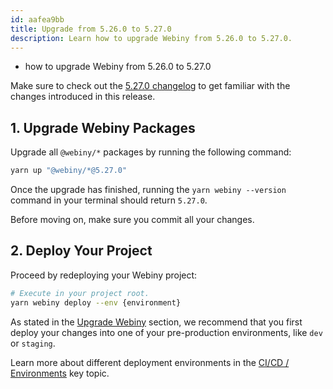 ```yaml
---
id: aafea9bb
title: Upgrade from 5.26.0 to 5.27.0
description: Learn how to upgrade Webiny from 5.26.0 to 5.27.0.
---
```



<Alert type="success" title="What you’ll learn">

- how to upgrade Webiny from 5.26.0 to 5.27.0

</Alert>

<Alert type="info">

Make sure to check out the [5.27.0 changelog](/docs/release-notes/5.27.0/changelog) to get familiar with the changes introduced in this release.

</Alert>

## 1. Upgrade Webiny Packages

Upgrade all `@webiny/*` packages by running the following command:

```bash
yarn up "@webiny/*@5.27.0"
```

Once the upgrade has finished, running the `yarn webiny --version` command in your terminal should return `5.27.0`.

<Alert type="info">

Before moving on, make sure you commit all your changes.

</Alert>

## 2. Deploy Your Project

Proceed by redeploying your Webiny project:

```bash
# Execute in your project root.
yarn webiny deploy --env {environment}
```

<Alert type="warning">

As stated in the [Upgrade Webiny](/docs/release-notes/upgrade-webiny#pre-production-environments-first) section, we recommend that you first deploy your changes into one of your pre-production environments, like `dev` or `staging`.

</Alert>

<Alert type="info">

Learn more about different deployment environments in the [CI/CD / Environments](/docs/core-development-concepts/ci-cd/environments) key topic.

</Alert>
